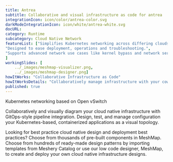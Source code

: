 ---
title: Antrea  
subtitle: Collaborative and visual infrastructure as code for antrea
integrationIcon: icon/color/antrea-color.svg
darkModeIntegrationIcon: icon/white/antrea-white.svg
docURL: 
category: Runtime
subcategory: Cloud Native Network
featureList: ["Simplifies Kubernetes networking across differing clouds and operating systems.",
"Designed to ease deployment, operations and troubleshooting.",
"Supports advanced network use cases like kernel bypass and network service mesh."
]
workingSlides: [
    ../_images/meshmap-visualizer.png,
    ../_images/meshmap-designer.png]
howItWorks: "Collaborative Infrastructure as Code"
howItWorksDetails: "Collaboratively manage infrastructure with your coworkers synchronously sharing the same designs."
published: true
---
<p>
    Kubernetes networking based on Open vSwitch
</p>
<p>
    Collaboratively and visually diagram your cloud native infrastructure with GitOps-style pipeline integration. Design, test, and manage configuration your Kubernetes-based, containerized applications as a visual topology.
</p>
<p>
    Looking for best practice cloud native design and deployment best practices? Choose from thousands of pre-built components in MeshMap. Choose from hundreds of ready-made design patterns by importing templates from Meshery Catalog or use our low code designer, MeshMap, to create and deploy your own cloud native infrastructure designs.
</p>